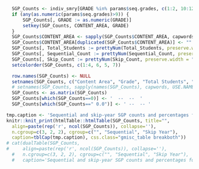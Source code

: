 ```r
	SGP_Counts <- indiv_smry[GRADE %in% params$seq.grades, c(1:2, 10:12, 14:15)] # Percentages receiving SGPs
	if (any(as.numeric(params$seq.grades)>9)) {
		SGP_Counts[, GRADE := as.numeric(GRADE)]
		setkey(SGP_Counts, CONTENT_AREA, GRADE)
	}
	SGP_Counts$CONTENT_AREA <- sapply(SGP_Counts$CONTENT_AREA, capwords, USE.NAMES=FALSE)
	SGP_Counts$CONTENT_AREA[duplicated(SGP_Counts$CONTENT_AREA)] <- ""
	SGP_Counts[, Total_Students := prettyNum(Total_Students, preserve.width = "individual", big.mark=',')]
	SGP_Counts[, Sequential_Count := prettyNum(Sequential_Count, preserve.width = "individual", big.mark=',')]
	SGP_Counts[, Skip_Count := prettyNum(Skip_Count, preserve.width = "individual", big.mark=',')]
	setcolorder(SGP_Counts, c(1:4, 6, 5, 7))

	row.names(SGP_Counts) <- NULL
	setnames(SGP_Counts, c("Content Area", "Grade", "Total Students", "Count", "Percent", "Count", "Percent"))
	# setnames(SGP_Counts, sapply(names(SGP_Counts), capwords, USE.NAMES=FALSE))
	SGP_Counts <- as.matrix(SGP_Counts)
	SGP_Counts[which(SGP_Counts==0)] <- '  --  --  '
	SGP_Counts[which(SGP_Counts==" 0.0")] <- ' --  -- '

  tmp.caption <- 'Sequential and skip-year SGP counts and percentages for 2019 by content area and grade'
  knitr::knit_print(htmlTable::htmlTable(SGP_Counts, title="",
    align=paste(rep('r', ncol(SGP_Counts)), collapse=''),
    n.cgroup=c(3, 2, 2), cgroup=c("", "Sequential", "Skip Year"),
    caption=tblCap(tmp.caption), css.class="gmisc_table breakboth"))
  # cat(dualTable(SGP_Counts,
  # 	align=paste(rep('r', ncol(SGP_Counts)), collapse=''),
	# 	n.cgroup=c(3, 2, 2), cgroup=c("", "Sequential", "Skip Year"),
	# 	caption='Sequential and skip-year SGP counts and percentages for 2019 by content area and grade'))
```
